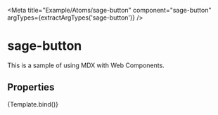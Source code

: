 

<Meta title="Example/Atoms/sage-button" component="sage-button" argTypes={extractArgTypes('sage-button')} />


# sage-button

This is a sample of using MDX with Web Components.

## Properties

<ArgsTable of="sage-button" />

<Canvas>
  <Story name="Primary" args={{ variant: 'primary', icon: '', disabled: false }}>
    {Template.bind()}
  </Story>
</Canvas>
